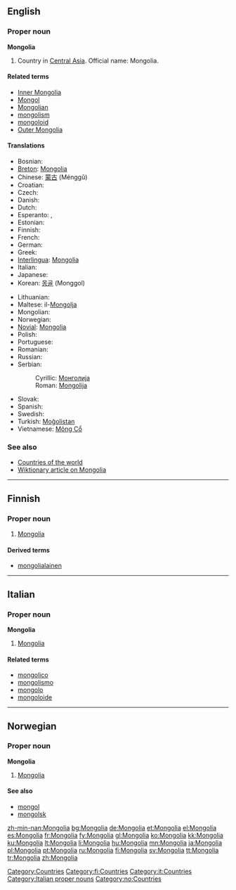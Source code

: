 ==English==
{{wikipedia}}

===Proper noun===
'''Mongolia'''

# Country in [[Central Asia]]. Official name: Mongolia.

====Related terms====
*[[Inner Mongolia]]
*[[Mongol]]
*[[Mongolian]]
*[[mongolism]]
*[[mongoloid]]
*[[Outer Mongolia]]

====Translations====
{{top}}
* Bosnian: {{t-|bs|Mongolija|f}}
* [[Breton]]: [[#Breton|Mongolia]]
* Chinese: [[蒙古]] (Ménggǔ)
* Croatian: {{t-|hr|Mongolija|f}}
* Czech: {{t-|cs|Mongolsko|n}}
* Danish: {{t-|da|Mongoliet}}
* Dutch: {{t+|nl|Mongolië}}
* Esperanto: {{t-|eo|Mongolio|xs=Esperanto}}, {{t-|eo|Mongolujo|xs=Esperanto}}
* Estonian: {{t-|et|Mongoolia}}
* Finnish: {{t+|fi|Mongolia}}
* French: {{t+|fr|Mongolie|f}}
* German: {{t+|de|Mongolei}}
* Greek: {{t+|el|Μογγολία|f|tr=Mongolía|sc=Grek}}
* [[Interlingua]]: [[#Interlingua|Mongolia]]
* Italian: {{t-|it|Mongolia|f}}
* Japanese: {{t+|ja|モンゴル|tr=Mongoru|sc=Jpan}}
* Korean: [[몽골]] (Monggol)
{{mid}}
* Lithuanian: {{t+|lt|Mongolija|f|xs=Lithuanian}}
* Maltese: il-[[Mongolja]]
* Mongolian: {{t+|mn|Монгол улс|tr=Mongol uls|sc=Cyrl|xs=Mongolian}}
* Norwegian: {{t-|no|Mongolia}}
* [[Novial]]: [[Mongolia]]
* Polish: {{t+|pl|Mongolia|f}}
* Portuguese: {{t+|pt|Mongólia|f}}
* Romanian: {{t-|ro|Mongolia|f}}
* Russian: {{t-|ru|Монголия|f|tr=Mongólija|sc=Cyrl}}
* Serbian:
*: Cyrillic: [[Монголија#Serbian|Монголија]] {{f}}
*: Roman: [[Mongolija#Serbian|Mongolija]] {{f}}
* Slovak: {{t-|sk|Mongolsko|n}}
* Spanish: {{t+|es|Mongolia|f}}
* Swedish: {{t+|sv|Mongoliet}}
* Turkish: [[Moğolistan]]
* Vietnamese: [[Mông Cổ]]
{{bottom}}

===See also===
*[[Appendix:Countries of the world|Countries of the world]]
*[[w:Mongolia|Wiktionary article on Mongolia]]

[[Category:Countries]]

----

==Finnish==
{{wikipedia|lang=fi}}

===Proper noun===
{{fi-noun|proper=true}}

# [[#English|Mongolia]]

====Derived terms====
* [[mongolialainen]]

[[Category:fi:Countries]]

----

==Italian==
{{wikipedia|lang=it}}
===Proper noun===
'''Mongolia''' {{f}}

# [[#English|Mongolia]]

====Related terms====
*[[mongolico]]
*[[mongolismo]]
*[[mongolo]]
*[[mongoloide]]

[[Category:it:Countries]]
[[Category:Italian proper nouns]]
----

==Norwegian==

===Proper noun===
'''Mongolia'''

# [[#English|Mongolia]]

====See also====
*[[mongol]]
*[[mongolsk]]

[[Category:no:Countries]]

[[zh-min-nan:Mongolia]]
[[bg:Mongolia]]
[[de:Mongolia]]
[[et:Mongolia]]
[[el:Mongolia]]
[[es:Mongolia]]
[[fr:Mongolia]]
[[fy:Mongolia]]
[[gl:Mongolia]]
[[ko:Mongolia]]
[[kk:Mongolia]]
[[ku:Mongolia]]
[[lt:Mongolia]]
[[li:Mongolia]]
[[hu:Mongolia]]
[[mn:Mongolia]]
[[ja:Mongolia]]
[[pl:Mongolia]]
[[pt:Mongolia]]
[[ru:Mongolia]]
[[fi:Mongolia]]
[[sv:Mongolia]]
[[tt:Mongolia]]
[[tr:Mongolia]]
[[zh:Mongolia]]